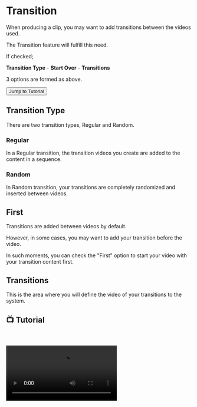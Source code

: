 # Transition


When producing a clip, you may want to add transitions between the videos used.

The Transition feature will fulfill this need.

If checked;

**Transition Type** - **Start Over** - **Transitions**

3 options are formed as above.


<Link href={`/hitgun/wide/clip/transition#-tutorial`}>
  <div className="responsive-table__row" style={{ textAlign: 'center' }}>
    <div className="responsive-table__item">
      <button
        className="responsive-table__button button button--secondary"
        style={{
          width: '100%',  // Genişliği %100 olarak ayarlandı
          marginTop: 14,
          padding: 12,
          backgroundColor: '#00AAFF',
          borderRadius: 8,
          color: '#fff',
          fontSize: '1.1rem',
          textDecoration: 'none',
          cursor: 'pointer',
          userSelect: 'none'
        }}
      >
        Jump to Tutorial  
      </button>
    </div>
  </div>
</Link>


## Transition Type

There are two transition types, Regular and Random.

### Regular

In a Regular transition, the transition videos you create are added to the content in a sequence.



### Random

In Random transition, your transitions are completely randomized and inserted between videos.


## First

Transitions are added between videos by default.

However, in some cases, you may want to add your transition before the video.

In such moments, you can check the "First" option to start your video with your transition content first.


## Transitions

This is the area where you will define the video of your transitions to the system.


## 📺 Tutorial
    

<video controls>
  <source src="https://forum.ve3.plus/assets/files/2024-04-28/docs-english-tutorials/yatay-gecis.mp4" type="video/mp4" />
  Your browser does not support the video tag.
</video>